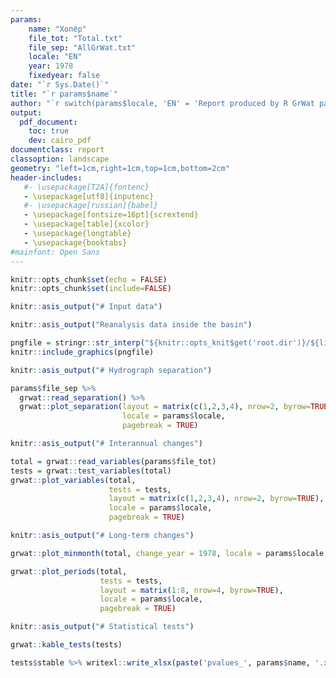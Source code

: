 ```yaml
---
params:
    name: "Хопёр"
    file_tot: "Total.txt"
    file_sep: "AllGrWat.txt"
    locale: "EN"
    year: 1978
    fixedyear: false
date: "`r Sys.Date()`"
title: "`r params$name`"
author: "`r switch(params$locale, 'EN' = 'Report produced by R GrWat package', 'RU' = 'Отчет подготовлен с помощью пакета R GrWat')`"
output: 
  pdf_document:
    toc: true
    dev: cairo_pdf
documentclass: report
classoption: landscape
geometry: "left=1cm,right=1cm,top=1cm,bottom=2cm"
header-includes:
   #- \usepackage[T2A]{fontenc}
   - \usepackage[utf8]{inputenc}
   #- \usepackage[russian]{babel}
   - \usepackage[fontsize=16pt]{scrextend}
   - \usepackage[table]{xcolor}
   - \usepackage{longtable}
   - \usepackage{booktabs}
#mainfont: Open Sans
---
```


<!-- Settings -->
```r
knitr::opts_chunk$set(echo = FALSE)
knitr::opts_chunk$set(include=FALSE)
```

```r
knitr::asis_output("# Input data")
```
\pagebreak
```r
knitr::asis_output("Reanalysis data inside the basin")
```

```r
pngfile = stringr::str_interp("${knitr::opts_knit$get('root.dir')}/${list.files('.', '*.png')[1]}")
knitr::include_graphics(pngfile)
```

```r
knitr::asis_output("# Hydrograph separation")
```
\pagebreak

```r
params$file_sep %>% 
  grwat::read_separation() %>% 
  grwat::plot_separation(layout = matrix(c(1,2,3,4), nrow=2, byrow=TRUE),
                         locale = params$locale,
                         pagebreak = TRUE)
```


<!-- Main plots -->
```r
knitr::asis_output("# Interannual changes")
```
\pagebreak

```r
total = grwat::read_variables(params$file_tot)
tests = grwat::test_variables(total)
grwat::plot_variables(total, 
                      tests = tests,
                      layout = matrix(c(1,2,3,4), nrow=2, byrow=TRUE),
                      locale = params$locale,
                      pagebreak = TRUE)
```

```r
knitr::asis_output("# Long-term changes")
```
\pagebreak

```r
grwat::plot_minmonth(total, change_year = 1978, locale = params$locale, pagebreak = TRUE)
```
```r
grwat::plot_periods(total,
                    tests = tests,
                    layout = matrix(1:8, nrow=4, byrow=TRUE),
                    locale = params$locale,
                    pagebreak = TRUE)
```

<!-- Stats -->
```r
knitr::asis_output("# Statistical tests")
```
\pagebreak

<!-- Knit table to PDF -->
```r
grwat::kable_tests(tests)
```

<!-- Write stats to table -->
```r
tests$stable %>% writexl::write_xlsx(paste('pvalues_', params$name, '.xlsx', sep=''))
```